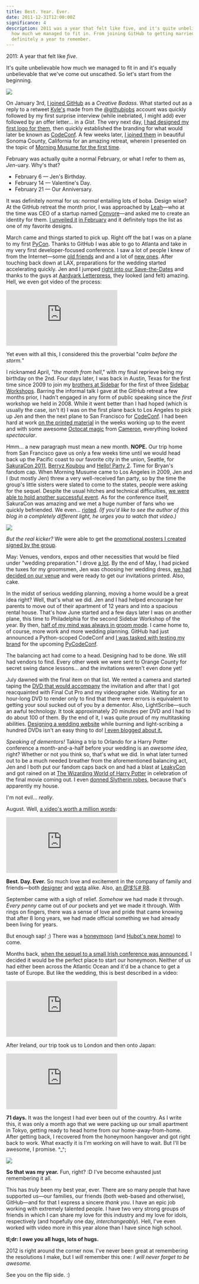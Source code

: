 ```yaml
---
title: Best. Year. Ever.
date: 2011-12-31T12:00:00Z
significance: 4
description: 2011 was a year that felt like five, and it's quite unbelievable
  how much we managed to fit in. From joining GitHub to getting married, it was
  definitely a year to remember.
---
```


2011: A year that felt like _five_.

It's quite unbelievable how much we managed to fit in and it's equally unbelievable that we've come out unscathed. So let's start from the beginning.

![](/journal/2011/best-year-ever/collabocats.jpg)

On January 3rd, [I joined GitHub][1] as a _Creative Badass_. What started out as a reply to a retweet [Kyle's][2] made from the [@githubjobs][3] account was quickly followed by my first surprise interview (while inebriated, I might add) ever followed by an offer letter... in a _Gist_. The very next day, [I had designed my first logo for them][4], then quickly established the branding for what would later be known as [CodeConf][5]. A few weeks later, [I joined them][6] in beautiful Sonoma County, California for an amazing retreat, wherein I presented on the topic of [Morning Musume for the first time][7].

February was actually quite a normal February, or what I refer to them as, _Jen_-uary. Why's that?

* February 6 — Jen's Birthday.
* February 14 — Valentine's Day.
* February 21 — Our Anniversary.

It was definitely normal for us: _normal_ entailing lots of boba. Design wise? At the GitHub retreat the month prior, I was approached by [Leah][8]—who at the time was CEO of a startup named [Convore][9]—and asked me to create an identity for them. [I unveiled it][10] [in February][11] and it definitely tops the list as one of my favorite designs.

March came and things started to pick up. Right off the bat I was on a plane to my first [PyCon][12]. Thanks to GitHub I was able to go to Atlanta and take in my very first developer-focused conference. I saw a lot of people I knew of from the Internet—some [old friends][13] and and a lot of [new ones][14]. After touching back down at LAX, preparations for the wedding started accelerating quickly. Jen and I jumped [right into our Save-the-Dates][15] and thanks to the guys at [Aardvark Letterpress][16], they looked (and felt) amazing. Hell, we even got video of the process:

<div class="video-wrapper">
    <div class="embed-container">
        <iframe src="https://player.vimeo.com/video/22378198?title=0&amp;byline=0&amp;portrait=0&amp;color=ffffff" frameborder="0" webkitAllowFullScreen="webkitAllowFullScreen" mozallowfullscreen="mozallowfullscreen" allowFullScreen="allowFullScreen"></iframe>
    </div>
</div>

Yet even with all this, I considered this the proverbial "_calm before the storm._"

I nicknamed April, "_the month from hell_," with my final reprieve being my birthday on the 2nd. Four days later, I was back in Austin, Texas for the first time since 2009 to join my [brothers at Sidebar][17] for the first of three [Sidebar Workshops][18]. Barring the informal talk I gave at the GitHub retreat a few months prior, I hadn't engaged in any form of public speaking since the _first_ workshop we held in 2008. While it went better than I had hoped (which is usually the case, isn't it) I was on the first plane back to Los Angeles to pick up Jen and then the next plane to San Francisco for [CodeConf][19]. I had been hard at work [on the printed material][20] in the weeks working up to the event and with some awesome [Octocat magic][21] from [Cameron][22], everything looked _spectacular_.

Hmm… a new paragraph must mean a new month. **NOPE.** Our trip home from San Francisco gave us only a few weeks time until we would head back up the Pacific coast to our favorite city in the union, Seattle, for [SakuraCon 2011][23], [Berryz Koubou][24] and [Hello! Party 2][25]. Time for Bryan's fandom cap. When Morning Musume came to Los Angeles in 2009, Jen and I (but mostly Jen) threw a very well-received fan party, so by the time the group's little sisters were slated to come to the states, people were asking for the sequel. Despite the usual hitches and technical difficulties, [we were able to hold another successful event][26]. As for the conference itself, SakuraCon was amazing and we met a huge number of fans who we quickly befriended. We even… [rioted][27]. _(If you'd like to see the author of this blog in a completely different light, he urges you to watch that video.)_

![](/journal/2011/best-year-ever/hellopartysignatures.jpg)

_But the real kicker?_ We were able to get the [promotional posters I created signed by the group][29].

May: Venues, vendors, expos and other necessities that would be filed under "wedding preparation." I drove [a lot][30]. By the end of May, I had picked the tuxes for my groomsmen, Jen was choosing her wedding dress, [we had decided on our venue][31] and were ready to get our invitations printed. Also, cake.

In the midst of serious wedding planning, moving a home would be a great idea right? Well, that's what we did. Jen and I had helped encourage her parents to move out of their apartment of 12 years and into a spacious rental house. That's how June started and a few days later I was on another plane, this time to Philadelphia for the second Sidebar Workshop of the year. By then, [half of my mind was always in groom mode][32]. I came home to, of course, more work and more wedding planning. GitHub had just announced a Python-scoped CodeConf and [I was tasked with testing my brand][33] for the upcoming [PyCodeConf][34].

The balancing act had come to a head. Designing had to be done. We still had vendors to find. Every other week we were sent to Orange County for secret swing dance lessons… and the invitations weren't even done yet!

July dawned with the final item on that list. We rented a camera and started taping the [DVD that would accompany][35] the invitation and after that I got reacquainted with Final Cut Pro and my videographer side. Waiting for an hour-long DVD to render only to find that there were errors is equivalent to getting your soul sucked out of you by a dementor. Also, LightScribe—such an awful technology. It took approximately 20 minutes per DVD and I had to do about 100 of them. By the end of it, I was quite proud of my multitasking abilities. [Designing a wedding website][36] while burning and light-scribing a hundred DVDs isn't an easy thing to do! [I even blogged about it.][37]

_Speaking of dementors!_ Taking a trip to Orlando for a Harry Potter conference a month-and-a-half before your wedding is an _awesome idea_, right? Whether or not you think so, that's what we did. In what later turned out to be a much needed breather from the aforementioned balancing act, Jen and I both put our fandom caps back on and had a blast at [LeakyCon][38] and got rained on at [The Wizarding World of Harry Potter][39] in celebration of the final movie coming out. I even [donned Slytherin robes][40], because that's apparently my house.

I'm not evil… _really_.

August. Well, [a video's worth a million words][41]:

<div class="video-wrapper">
    <div class="embed-container">
        <iframe src="https://player.vimeo.com/video/33142742?byline=0&amp;portrait=0" frameborder="0" webkitAllowFullScreen="webkitAllowFullScreen" mozallowfullscreen="mozallowfullscreen" allowFullScreen="allowFullScreen"></iframe>
    </div>
</div>

**Best. Day. Ever.** So much love and excitement in the company of family and friends—both [designer][42] and [wota][43] alike. Also, [an _@!$%#_ R8][44].

September came with a sigh of relief. _Somehow_ we had made it through. _Every penny_ came out of _our_ pockets and yet we made it through. With rings on fingers, there was a sense of love and pride that came knowing that after 8 long years, we had made official something we had already been living for years.

But enough sap! ;) There was a [honeymoon][45] (and [Hubot's new home][46]) to come.

Months back, [when the sequel to a small Irish conference was announced][47], I decided it would be the perfect place to start our honeymoon. Neither of us had either been across the Atlantic Ocean and it'd be a chance to get a taste of Europe. But like the wedding, this is best described in a video:

<div class="video-wrapper">
    <div class="embed-container">
        <iframe src="https://player.vimeo.com/video/33201079?byline=0&amp;portrait=0" frameborder="0" webkitAllowFullScreen="webkitAllowFullScreen" mozallowfullscreen="mozallowfullscreen" allowFullScreen="allowFullScreen"></iframe>
    </div>
</div>

After Ireland, our trip took us to London and then onto Japan:

<div class="video-wrapper">
    <div class="embed-container">
        <iframe src="https://player.vimeo.com/video/33203390?byline=0&amp;portrait=0" frameborder="0" webkitAllowFullScreen="webkitAllowFullScreen" mozallowfullscreen="mozallowfullscreen" allowFullScreen="allowFullScreen"></iframe>
    </div>
</div>

**71 days.** It was the longest I had ever been out of the country. As I write this, it was only a month ago that we were packing up our small apartment in Tokyo, getting ready to head home from our home-away-from-home. After getting back, I recovered from the honeymoon hangover and got right back to work. What exactly it is I'm working on will have to wait. But I'll be awesome, I promise. ^_^;

![](/journal/2011/best-year-ever/veloso530.jpg)

**So that was my year.** Fun, right? :D I've become exhausted just remembering it all.

This has _truly_ been my best year, ever. There are so many people that have supported us—our families, our friends (both web-based and otherwise), GitHub—and for that I express a sincere _thank you_. I have an epic job working with extremely talented people. I have two very strong groups of friends in which I can share my love for this industry and my love for idols, respectively (and hopefully one day, _interchangeably_). Hell, I've even worked with video more in this year alone than I have since high school.

**tl;dr: I owe you all hugs, lots of hugs.**

2012 is right around the corner now. I've never been great at remembering the resolutions I make, but I _will_ remember this one: _I will never forget to be awesome._

See you on the flip side. :)


[1]: https://github.com/blog/764-bryan-veloso-is-a-githubber
[2]: http://warpspire.com
[3]: http://twitter.com/githubjobs
[4]: http://dribbble.com/shots/95734-C-Octocat-C
[5]: http://codeconf.com
[6]: http://cl.ly/Czd6
[7]: http://speakerdeck.com/u/bryan/p/music-morning-musume
[8]: https://twitter.com/leahculver
[9]: http://convore.com
[10]: http://dribbble.com/shots/116180-Chat-Monster
[11]: http://dribbble.com/shots/112864-Convore
[12]: http://us.pycon.org/2011/home/
[13]: http://twitter.com/Gulopine
[14]: http://twitter.com/kennethreitz
[15]: http://dribbble.com/shots/148547-Save-the-Dates
[16]: http://www.aardvarkletterpress.com/
[17]: http://sidebarcreative.com
[18]: http://sidebarworkshops.com
[19]: http://statigr.am/p/50530673_7116
[20]: http://dribbble.com/shots/146662-CodeConf-Posters
[21]: http://octodex.github.com/swagtocat/
[22]: https://twitter.com/cameronmcefee
[23]: http://sakuracon.org
[24]: http://www.helloproject.com/berryzkobo/
[25]: http://party.hello-ranking.com/2011/
[26]: http://statigr.am/p/58054262_7116
[27]: https://www.youtube.com/watch?v=eCU1nFdeSi4
[28]: http://cl.ly/Czu5
[29]: http://statigr.am/p/58949700_93462
[30]: http://4.bp.blogspot.com/_D_Z-D2tzi14/S8TRIo4br3I/AAAAAAAACv4/Zh7_GcMlRKo/s400/ALOT.png
[31]: http://www.calamigos.com/
[32]: http://statigr.am/p/95358900_7116
[33]: http://dribbble.com/shots/183107-C-Snakes-C
[34]: http://py.codeconf.com/
[35]: http://vimeo.com/26306690
[36]: http://ren.ai/
[37]: http://avalonstar.com/legacy/blog/2011/jul/28/on-weddings-and-websites/
[38]: http://www.the-leaky-cauldron.org/2009/2/24/leakycon-2011-july-15-18-2011
[39]: http://www.universalorlando.com/harrypotter/
[40]: http://statigr.am/p/128493987_7116
[41]: http://vimeo.com/channels/renai
[42]: http://cl.ly/Czs4
[43]: http://cl.ly/CzDb
[44]: http://cl.ly/Czj2
[45]: http://konokoi.co/
[46]: http://hubot.github.com/
[47]: http://funconf.com/
